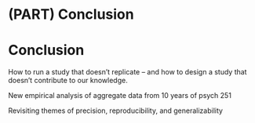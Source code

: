 # (PART) Conclusion {-}

# Conclusion

How to run a study that doesn’t replicate – and how to design a study that doesn’t contribute to our knowledge.

New empirical analysis of aggregate data from 10 years of psych 251

Revisiting themes of precision, reproducibility, and generalizability

